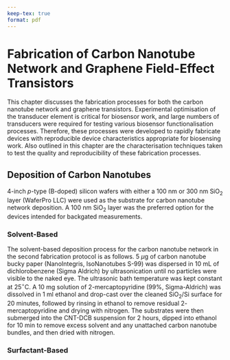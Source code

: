 ```yaml
---
keep-tex: true
format: pdf
---
```


# Fabrication of Carbon Nanotube Network and Graphene Field-Effect Transistors {#sec-fabrication}

This chapter discusses the fabrication processes for both the carbon nanotube network and graphene transistors. Experimental optimisation of the transducer element is critical for biosensor work, and large numbers of transducers were required for testing various biosensor functionalisation processes. Therefore, these processes were developed to rapidly fabricate devices with reproducible device characteristics appropriate for biosensing work. Also outlined in this chapter are the characterisation techniques taken to test the quality and reproducibility of these fabrication processes. 

## Deposition of Carbon Nanotubes

4-inch $p$-type (B-doped) silicon wafers with either a 100 nm or 300 nm SiO$_2$ layer (WaferPro LLC) were used as the substrate for carbon nanotube network deposition. A 100 nm SiO$_2$ layer was the preferred option for the devices intended for backgated measurements.

### Solvent-Based

The solvent-based deposition process for the carbon nanotube network in the second fabrication protocol is as follows. 5 $\mu$g of carbon nanotube bucky paper (NanoIntegris, IsoNanotubes S-99) was dispersed in 10 mL of dichlorobenzene (Sigma Aldrich) by ultrasonication until no particles were visible to the naked eye. The ultrasonic bath temperature was kept constant at 25$^\circ$C. A 10 mg solution of 2-mercaptopyridine (99%, Sigma-Aldrich) was dissolved in 1 ml ethanol and drop-cast over the cleaned SiO$_2$/Si surface for 20 minutes, followed by rinsing in ethanol to remove residual $2$-mercaptopyridine and drying with nitrogen. The substrates were then submerged into the CNT-DCB suspension for 2 hours, dipped into ethanol for 10 min to remove excess solvent and any unattached carbon nanotube bundles, and then dried with nitrogen. 

### Surfactant-Based